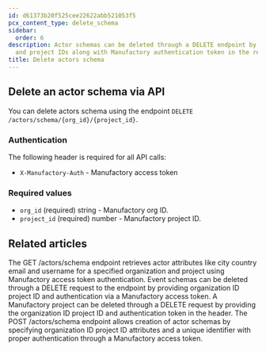 ```yaml
---
id: d61373b20f525cee22622abb521053f5
pcx_content_type: delete_schema
sidebar:
  order: 6
description: Actor schemas can be deleted through a DELETE endpoint by providing organization
  and project IDs along with Manufactory authentication token in the request header.
title: Delete actors schema
---
```


## Delete an actor schema via API

You can delete actors schema using the endpoint `DELETE /actors/schema/{org_id}/{project_id}`.

### Authentication

The following header is required for all API calls:
- `X-Manufactory-Auth` - Manufactory access token

### Required values

- `org_id` (required) string - Manufactory org ID.
- `project_id` (required) number - Manufactory project ID.


## Related articles
<CardGrid>
<LinkTitleCard header="<b>Actors > Get actors schema</b>" href="/products/manufactory/actors/get_schema/" > The GET /actors/schema endpoint retrieves actor attributes like city country email and username for a specified organization and project using Manufactory access token authentication. </LinkTitleCard>
<LinkTitleCard header="<b>Events > Delete events schema</b>" href="/products/manufactory/events/delete_schema/" > Event schemas can be deleted through a DELETE request to the endpoint by providing organization ID project ID and authentication via a Manufactory access token. </LinkTitleCard>
<LinkTitleCard header="<b>Projects > Delete a project</b>" href="/products/manufactory/projects/delete_project/" > A Manufactory project can be deleted through a DELETE request by providing the organization ID project ID and authentication token in the header. </LinkTitleCard>
<LinkTitleCard header="<b>Actors > Create actors schema</b>" href="/products/manufactory/actors/create_schema/" > The POST /actors/schema endpoint allows creation of actor schemas by specifying organization ID project ID attributes and a unique identifier with proper authentication through a Manufactory access token. </LinkTitleCard>
</CardGrid>